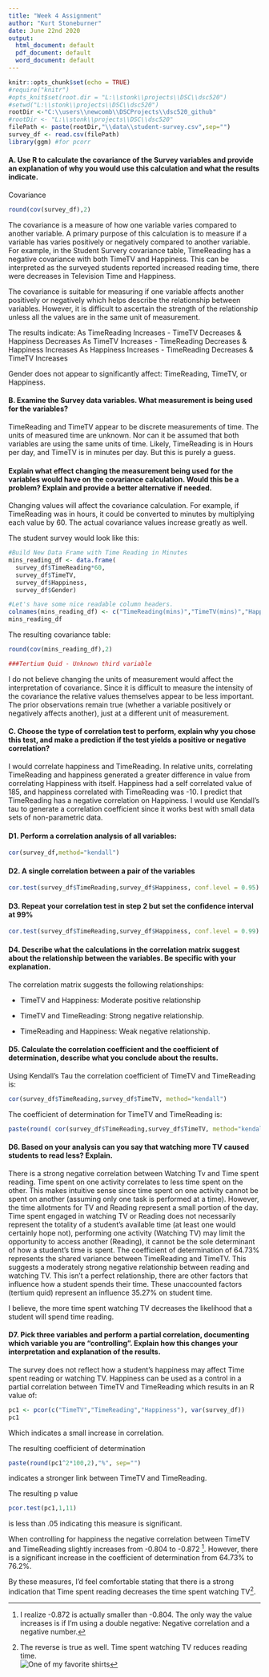 ```yaml
---
title: "Week 4 Assignment"
author: "Kurt Stoneburner"
date: June 22nd 2020
output:
  html_document: default
  pdf_document: default
  word_document: default
---
```


```r
knitr::opts_chunk$set(echo = TRUE)
#require("knitr")
#opts_knit$set(root.dir = "L:\\stonk\\projects\\DSC\\dsc520")
#setwd("L:\\stonk\\projects\\DSC\\dsc520")
rootDir <-"C:\\users\\newcomb\\DSCProjects\\dsc520_github"
#rootDir <- "L:\\stonk\\projects\\DSC\\dsc520"
filePath <- paste(rootDir,"\\data\\student-survey.csv",sep="")
survey_df <- read.csv(filePath)
library(ggm) #for pcorr
```
#### A. Use R to calculate the covariance of the Survey variables and provide an explanation of why you would use this calculation and what the results indicate.

Covariance
```r
round(cov(survey_df),2)
```

The covariance is a measure of how one variable varies compared to another variable. A primary purpose of this calculation is to measure if a variable has varies positively or negatively compared to another variable. For example, in the Student Survery covariance table, TimeReading has a negative covariance with both TimeTV and Happiness. This can be interpreted as the surveyed students reported increased reading time, there were decreases in Television Time and Happiness. 

The covariance is suitable for measuring if one variable affects another positively or negatively which helps describe the relationship between variables. However, it is difficult to ascertain the strength of the relationship unless all the values are in the same unit of measurement. 

The results indicate:
  As TimeReading Increases - TimeTV Decreases & Happiness Decreases
  As TimeTV Increases - TimeReading Decreases & Happiness Increases
  As Happiness Increases - TimeReading Decreases & TimeTV Increases
  
  Gender does not appear to significantly affect: TimeReading, TimeTV, or Happiness. 

#### B. Examine the Survey data variables. What measurement is being used for the variables? 

TimeReading and TimeTV appear to be discrete measurements of time. The units of measured time are unknown. Nor can it be assumed that both variables are using the same units of time. Likely, TimeReading is in Hours per day, and TimeTV is in minutes per day. But this is purely a guess.

#### Explain what effect changing the measurement being used for the variables would have on the covariance calculation. Would this be a problem? Explain and provide a better alternative if needed.

Changing values will affect the covariance calculation. For example, if TimeReading was in hours, it could be converted to minutes by multiplying each value by 60. The actual covariance values increase greatly as well.

The student survey would look like this:
``` r
#Build New Data Frame with Time Reading in Minutes
mins_reading_df <- data.frame(
  survey_df$TimeReading*60,
  survey_df$TimeTV,
  survey_df$Happiness,
  survey_df$Gender)

#Let's have some nice readable column headers.
colnames(mins_reading_df) <- c("TimeReading(mins)","TimeTV(mins)","Happiness","Gender")
mins_reading_df
```

The resulting covariance table:
``` r
round(cov(mins_reading_df),2)

###Tertium Quid - Unknown third variable

```

I do not believe changing the units of measurement would affect the interpretation of covariance. Since it is difficult to measure the intensity of the covariance the relative values themselves appear to be less important. The prior observations remain true (whether a variable positively or negatively affects another), just at a different unit of measurement.

#### C. Choose the type of correlation test to perform, explain why you chose this test, and make a prediction if the test yields a positive or negative correlation?

I would correlate happiness and TimeReading. In relative units, correlating TimeReading and happiness generated a greater difference in value from correlating Happiness with itself. Happiness had a self correlated value of 185, and happiness correlated with TimeReading was -10. I predict that TimeReading has a negative correlation on Happiness. I would use Kendall's tau to generate a correlation coefficient since it works best with small data sets of non-parametric data.

#### D1. Perform a correlation analysis of all variables:
``` r
cor(survey_df,method="kendall")
```

#### D2. A single correlation between a pair of the variables
``` r
cor.test(survey_df$TimeReading,survey_df$Happiness, conf.level = 0.95)
```

#### D3. Repeat your correlation test in step 2 but set the confidence interval at 99%
``` r
cor.test(survey_df$TimeReading,survey_df$Happiness, conf.level = 0.99)
```


#### D4. Describe what the calculations in the correlation matrix suggest about the relationship between the variables. Be specific with your explanation.
The correlation matrix suggests the following relationships:

- TimeTV and Happiness: Moderate positive relationship 

- TimeTV and TimeReading: Strong negative relationship.

- TimeReading and Happiness: Weak negative relationship.

#### D5. Calculate the correlation coefficient and the coefficient of determination, describe what you conclude about the results.
Using Kendall's Tau the correlation coefficient of TimeTV and TimeReading is:
``` r
cor(survey_df$TimeReading,survey_df$TimeTV, method="kendall")
```
The coefficient of determination for TimeTV and TimeReading is:
``` r
paste(round( cor(survey_df$TimeReading,survey_df$TimeTV, method="kendall")^2 *100,2 ),"%",sep="")
```

#### D6. Based on your analysis can you say that watching more TV caused students to read less? Explain.
There is a strong negative correlation between Watching Tv and Time spent reading. Time spent on one activity correlates to less time spent on the other. This makes intuitive sense since time spent on one activity cannot be spent on another (assuming only one task is performed at a time). However, the time allotments for TV and Reading represent a small portion of the day. Time spent engaged in watching TV or Reading does not necessarily represent the totality of a student's available time (at least one would certainly hope not), performing one activity (Watching TV) may limit the opportunity to access another (Reading), it cannot be the sole determinant of how a student's time is spent. The coefficient of determination of 64.73% represents the shared variance between TimeReading and TimeTV. This suggests a moderately strong negative relationship between reading and watching TV. This isn't a perfect relationship, there are other factors that influence how a student spends their time. These unaccounted factors (tertium quid) represent an influence 35.27% on student time.

I believe, the more time spent watching TV decreases the likelihood that a student will spend time reading.

#### D7. Pick three variables and perform a partial correlation, documenting which variable you are “controlling”. Explain how this changes your interpretation and explanation of the results.

The survey does not reflect how a student's happiness may affect Time spent reading or watching TV. Happiness can be used as a control in a partial correlation between TimeTV and TimeReading which results in an R value of:
``` r

pc1 <- pcor(c("TimeTV","TimeReading","Happiness"), var(survey_df))
pc1
```
Which indicates a small increase in correlation.

The resulting coefficient of determination
``` r

paste(round(pc1^2*100,2),"%", sep="")
```

indicates a stronger link between TimeTV and TimeReading.

The resulting p value

``` r
pcor.test(pc1,1,11)
```
is less than .05 indicating this measure is significant.

When controlling for happiness the negative correlation between TimeTV and TimeReading slightly increases from -0.804 to -0.872 [^1]. However, there is a significant increase in the coefficient of determination from 64.73% to 76.2%.

By these measures, I'd feel comfortable stating that there is a strong indication that Time spent reading decreases the time spent watching TV[^2].



[^1]: I realize -0.872 is actually smaller than -0.804. The only way the value increases is if I'm using a double negative: Negative correlation and a negative number.

[^2]: The reverse is true as well. Time spent watching TV reduces reading time.</br> ![One of my favorite shirts](read.jpg)